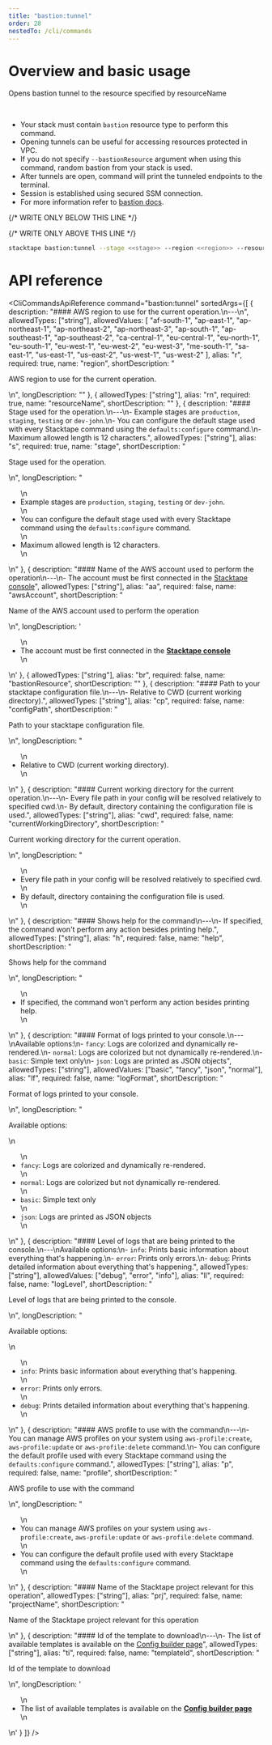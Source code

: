 ```yaml
---
title: "bastion:tunnel"
order: 28
nestedTo: /cli/commands
---
```


# Overview and basic usage

Opens bastion tunnel to the resource specified by resourceName

<br />

- Your stack must contain `bastion` resource type to perform this command.
- Opening tunnels can be useful for accessing resources protected in VPC.
- If you do not specify `--bastionResource` argument when using this command, random bastion from your stack is used.
- After tunnels are open, command will print the tunneled endpoints to the terminal.
- Session is established using secured SSM connection.
- For more information refer to [bastion docs](https://docs.stacktape.com/bastion-servers/#creating-bastion-tunnel).

{/* WRITE ONLY BELOW THIS LINE */}

{/* WRITE ONLY ABOVE THIS LINE */}

```bash
stacktape bastion:tunnel --stage <<stage>> --region <<region>> --resourceName <<resourceName>>
```

# API reference

<CliCommandsApiReference
  command="bastion:tunnel"
  sortedArgs={[
    {
      description: "#### AWS region to use for the current operation.\n---\n",
      allowedTypes: ["string"],
      allowedValues: [
        "af-south-1",
        "ap-east-1",
        "ap-northeast-1",
        "ap-northeast-2",
        "ap-northeast-3",
        "ap-south-1",
        "ap-southeast-1",
        "ap-southeast-2",
        "ca-central-1",
        "eu-central-1",
        "eu-north-1",
        "eu-south-1",
        "eu-west-1",
        "eu-west-2",
        "eu-west-3",
        "me-south-1",
        "sa-east-1",
        "us-east-1",
        "us-east-2",
        "us-west-1",
        "us-west-2"
      ],
      alias: "r",
      required: true,
      name: "region",
      shortDescription: "<p> AWS region to use for the current operation.</p>\n",
      longDescription: ""
    },
    { allowedTypes: ["string"], alias: "rn", required: true, name: "resourceName", shortDescription: "" },
    {
      description:
        "#### Stage used for the operation.\n---\n- Example stages are `production`, `staging`, `testing` or `dev-john`.\n- You can configure the default stage used with every Stacktape command using the `defaults:configure` command.\n- Maximum allowed length is 12 characters.",
      allowedTypes: ["string"],
      alias: "s",
      required: true,
      name: "stage",
      shortDescription: "<p> Stage used for the operation.</p>\n",
      longDescription:
        "<ul>\n<li>Example stages are <code>production</code>, <code>staging</code>, <code>testing</code> or <code>dev-john</code>.</li>\n<li>You can configure the default stage used with every Stacktape command using the <code>defaults:configure</code> command.</li>\n<li>Maximum allowed length is 12 characters.</li>\n</ul>\n"
    },
    {
      description:
        "#### Name of the AWS account used to perform the operation\n---\n- The account must be first connected in the [Stacktape console](https://console.stacktape.com/aws-accounts)",
      allowedTypes: ["string"],
      alias: "aa",
      required: false,
      name: "awsAccount",
      shortDescription: "<p> Name of the AWS account used to perform the operation</p>\n",
      longDescription:
        '<ul>\n<li>The account must be first connected in the <a href="https://console.stacktape.com/aws-accounts" style="font-weight: bold;" target="_blank" rel="noreferrer" onclick="event.stopPropagation();">Stacktape console</a></li>\n</ul>\n'
    },
    { allowedTypes: ["string"], alias: "br", required: false, name: "bastionResource", shortDescription: "" },
    {
      description:
        "#### Path to your stacktape configuration file.\n---\n- Relative to CWD (current working directory).",
      allowedTypes: ["string"],
      alias: "cp",
      required: false,
      name: "configPath",
      shortDescription: "<p> Path to your stacktape configuration file.</p>\n",
      longDescription: "<ul>\n<li>Relative to CWD (current working directory).</li>\n</ul>\n"
    },
    {
      description:
        "#### Current working directory for the current operation.\n---\n- Every file path in your config will be resolved relatively to specified cwd.\n- By default, directory containing the configuration file is used.",
      allowedTypes: ["string"],
      alias: "cwd",
      required: false,
      name: "currentWorkingDirectory",
      shortDescription: "<p> Current working directory for the current operation.</p>\n",
      longDescription:
        "<ul>\n<li>Every file path in your config will be resolved relatively to specified cwd.</li>\n<li>By default, directory containing the configuration file is used.</li>\n</ul>\n"
    },
    {
      description:
        "#### Shows help for the command\n---\n- If specified, the command won't perform any action besides printing help.",
      allowedTypes: ["string"],
      alias: "h",
      required: false,
      name: "help",
      shortDescription: "<p> Shows help for the command</p>\n",
      longDescription:
        "<ul>\n<li>If specified, the command won&#39;t perform any action besides printing help.</li>\n</ul>\n"
    },
    {
      description:
        "#### Format of logs printed to your console.\n---\nAvailable options:\n- `fancy`: Logs are colorized and dynamically re-rendered.\n- `normal`: Logs are colorized but not dynamically re-rendered.\n- `basic`: Simple text only\n- `json`: Logs are printed as JSON objects",
      allowedTypes: ["string"],
      allowedValues: ["basic", "fancy", "json", "normal"],
      alias: "lf",
      required: false,
      name: "logFormat",
      shortDescription: "<p> Format of logs printed to your console.</p>\n",
      longDescription:
        "<p>Available options:</p>\n<ul>\n<li><code>fancy</code>: Logs are colorized and dynamically re-rendered.</li>\n<li><code>normal</code>: Logs are colorized but not dynamically re-rendered.</li>\n<li><code>basic</code>: Simple text only</li>\n<li><code>json</code>: Logs are printed as JSON objects</li>\n</ul>\n"
    },
    {
      description:
        "#### Level of logs that are being printed to the console.\n---\nAvailable options:\n- `info`: Prints basic information about everything that's happening.\n- `error`: Prints only errors.\n- `debug`: Prints detailed information about everything that's happening.",
      allowedTypes: ["string"],
      allowedValues: ["debug", "error", "info"],
      alias: "ll",
      required: false,
      name: "logLevel",
      shortDescription: "<p> Level of logs that are being printed to the console.</p>\n",
      longDescription:
        "<p>Available options:</p>\n<ul>\n<li><code>info</code>: Prints basic information about everything that&#39;s happening.</li>\n<li><code>error</code>: Prints only errors.</li>\n<li><code>debug</code>: Prints detailed information about everything that&#39;s happening.</li>\n</ul>\n"
    },
    {
      description:
        "#### AWS profile to use with the command\n---\n- You can manage AWS profiles on your system using `aws-profile:create`, `aws-profile:update` or `aws-profile:delete` command.\n- You can configure the default profile used with every Stacktape command using the `defaults:configure` command.",
      allowedTypes: ["string"],
      alias: "p",
      required: false,
      name: "profile",
      shortDescription: "<p> AWS profile to use with the command</p>\n",
      longDescription:
        "<ul>\n<li>You can manage AWS profiles on your system using <code>aws-profile:create</code>, <code>aws-profile:update</code> or <code>aws-profile:delete</code> command.</li>\n<li>You can configure the default profile used with every Stacktape command using the <code>defaults:configure</code> command.</li>\n</ul>\n"
    },
    {
      description: "#### Name of the Stacktape project relevant for this operation",
      allowedTypes: ["string"],
      alias: "prj",
      required: false,
      name: "projectName",
      shortDescription: "<p> Name of the Stacktape project relevant for this operation</p>\n"
    },
    {
      description:
        "#### Id of the template to download\n---\n- The list of available templates is available on the [Config builder page](https://console.stacktape.com/templates)",
      allowedTypes: ["string"],
      alias: "ti",
      required: false,
      name: "templateId",
      shortDescription: "<p> Id of the template to download</p>\n",
      longDescription:
        '<ul>\n<li>The list of available templates is available on the <a href="https://console.stacktape.com/templates" style="font-weight: bold;" target="_blank" rel="noreferrer" onclick="event.stopPropagation();">Config builder page</a></li>\n</ul>\n'
    }
  ]}
/>
